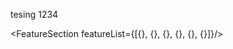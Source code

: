 
<Hero
  heading="James Perkins"
  subheading="Developer Advocate"
  image="http://res.cloudinary.com/dub20ptvt/image/upload/v1627759692/me-and-tina_hgq79d.jpg"
  description="Helping Developers understand the Jamstack, and how it can be used to build a faster web."
/>

tesing 1234&#x20;

<FeatureSection featureList={[{}, {}, {}, {}, {}, {}]}/>

